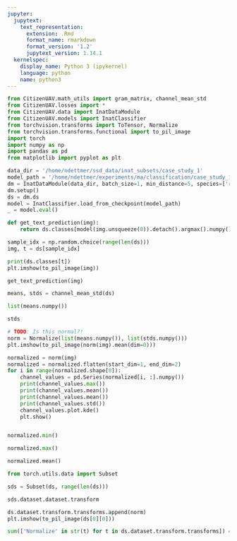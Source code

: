 ```yaml
---
jupyter:
  jupytext:
    text_representation:
      extension: .Rmd
      format_name: rmarkdown
      format_version: '1.2'
      jupytext_version: 1.14.1
  kernelspec:
    display_name: Python 3 (ipykernel)
    language: python
    name: python3
---
```


```python
from CitizenUAV.math_utils import gram_matrix, channel_mean_std
from CitizenUAV.losses import *
from CitizenUAV.data import InatDataModule
from CitizenUAV.models import InatClassifier
from torchvision.transforms import ToTensor, Normalize
from torchvision.transforms.functional import to_pil_image
import torch
import numpy as np
import pandas as pd
from matplotlib import pyplot as plt
```

```python
data_dir = '/home/ndettmer/ssd_data/inat_subsets/case_study_1'
model_path = '/home/ndettmer/experiments/ma/classification/case_study_1/lightning_logs/version_11/checkpoints/epoch=49-step=43200.ckpt'
dm = InatDataModule(data_dir, batch_size=1, min_distance=5, species=['reynoutria japonica'])
dm.setup()
ds = dm.ds
model = InatClassifier.load_from_checkpoint(model_path)
_ = model.eval()
```

```python
def get_text_prediction(img):
    return ds.classes[model(img.unsqueeze(0)).detach().argmax().numpy()]
```

```python
sample_idx = np.random.choice(range(len(ds)))
img, t = ds[sample_idx]
```

```python
print(ds.classes[t])
plt.imshow(to_pil_image(img))
```

```python
get_text_prediction(img)
```

```python
means, stds = channel_mean_std(ds)
```

```python
list(means.numpy())
```

```python
stds
```

```python
# TODO: Is this normal?!
norm = Normalize(list(means.numpy()), list(stds.numpy()))
plt.imshow(to_pil_image(norm(img).mean(dim=0)))
```

```python
normalized = norm(img)
normalized = normalized.flatten(start_dim=1, end_dim=2)
for i in range(normalized.shape[0]):
    channel_values = pd.Series(normalized[i, :].numpy())
    print(channel_values.max())
    print(channel_values.mean())
    print(channel_values.mean())
    print(channel_values.std())
    channel_values.plot.kde()
    plt.show()
```

```python

```

```python
normalized.min()
```

```python
normalized.max()
```

```python
normalized.mean()
```

```python
from torch.utils.data import Subset
```

```python
sds = Subset(ds, range(len(ds)))
```

```python
sds.dataset.dataset.transform
```

```python
ds.dataset.transform.transforms.append(norm)
plt.imshow(to_pil_image(ds[0][0]))
```

```python
sum(['Normalize' in str(t) for t in ds.dataset.transform.transforms]) == 1
```

```python

```
